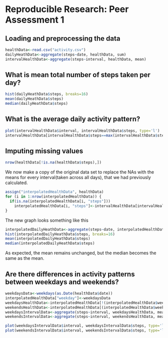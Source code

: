 # Reproducible Research: Peer Assessment 1


## Loading and preprocessing the data
```r
healthData<-read.csv("activity.csv") 
dailyHeathData<-aggregate(steps~date, healthData, sum)
intervalHealthData<-aggregate(steps~interval, healthData, mean)
```
## What is mean total number of steps taken per day?
```r
hist(dailyHeathData$steps, breaks=16)
mean(dailyHeathData$steps)
median(dailyHeathData$steps)
```

## What is the average daily activity pattern?
```r
plot(intervalHealthData$interval, intervalHealthData$steps, type='l')
intervalHealthData[intervalHealthData$steps==max(intervalHealthData$steps),]
```


## Imputing missing values
```r
nrow(healthData[!is.na(healthData$steps),])
```
We now make a copy of the original data set to replace the NAs with the means for every interval(taken across all days), that we had previously calculated.
```r
assign("interpolatedHealthData", healthData)
for (i in 1:nrow(interpolatedHealthData)) {
  if(is.na(interpolatedHealthData[i, "steps"]))
    interpolatedHealthData[i, "steps"]<-intervalHealthData[intervalHealthData$interval==interpolatedHealthData[i, "interval"],]$steps
}
```

The new graph looks something like this
```r
interpolatedDailyHeathData<-aggregate(steps~date, interpolatedHealthData, sum)
hist(interpolatedDailyHeathData$steps, breaks=16)
mean(interpolatedDailyHeathData$steps)
median(interpolatedDailyHeathData$steps)
```
As expected, the mean remains unchanged, but the median becomes the same as the mean.

## Are there differences in activity patterns between weekdays and weekends?
```r
weekdaysData<-weekdays(as.Date(healthData$date))
interpolatedHealthData["weekday"]<-weekdaysData
weekdaysHealthData<-interpolatedHealthData[!(interpolatedHealthData$weekday %in% c('Saturday','Sunday')),]
weekendsHealthData<-interpolatedHealthData[(interpolatedHealthData$weekday %in% c('Saturday','Sunday')),]
weekdaysIntervalData<-aggregate(steps~interval, weekdaysHealthData, mean)
weekendsIntervalData<-aggregate(steps~interval, weekendsHealthData, mean)

plot(weekdaysIntervalData$interval, weekdaysIntervalData$steps, type='l')
plot(weekendsIntervalData$interval, weekendsIntervalData$steps, type='l')
```